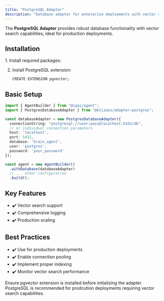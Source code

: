 ```yaml
---
title: "PostgreSQL Adapter"
description: "Database adapter for enterprise deployments with vector search capabilities"
---
```



The **PostgreSQL Adapter** provides robust database functionality with vector search capabilities, ideal for production deployments.

## Installation

<Steps>
1. Install required packages:
   <PackageManagers pkg="github:elizaos-plugins/adapter-postgres pg" />

2. Install PostgreSQL extension:
   ```bash
   CREATE EXTENSION pgvector;
   ```
</Steps>

## Basic Setup

```typescript
import { AgentBuilder } from "@iqai/agent";
import { PostgresDatabaseAdapter } from "@elizaos/adapter-postgres";

const databaseAdapter = new PostgresDatabaseAdapter({
  connectionString: "postgresql://user:pass@localhost:5432/db",
  // or individual connection parameters
  host: 'localhost',
  port: 5432,
  database: 'brain_agent',
  user: 'postgres',
  password: 'your_password'
});

const agent = new AgentBuilder()
  .withDatabase(databaseAdapter)
  // ... other configuration
  .build();
```

## Key Features

- ✔️ Vector search support
- ✔️ Comprehensive logging
- ✔️ Production scaling

## Best Practices

- ✔️ Use for production deployments
- ✔️ Enable connection pooling
- ✔️ Implement proper indexing
- ✔️ Monitor vector search performance

<Aside type="caution">
Ensure pgvector extension is installed before initializing the adapter.
</Aside>

<Aside type="tip">
PostgreSQL is recommended for prodcution deployments requiring vector search capabilities.
</Aside>